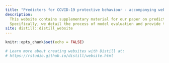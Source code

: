 ```yaml
---
title: "Predictors for COVID-19 protective behaviour - accompanying website"
description:
  This website contains supplementary material for our paper on predictors for COVID-19 protective behaviour in Germany.
  Specifically, we detail the process of model evaluation and provide the full results of the additional exploratory data analysis.
site: distill::distill_website
---
```


```r
knitr::opts_chunk$set(echo = FALSE)

# Learn more about creating websites with Distill at:
# https://rstudio.github.io/distill/website.html

```

